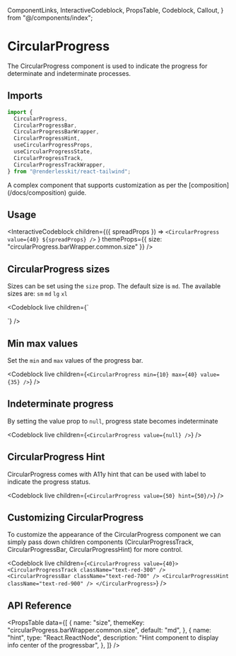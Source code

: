   ComponentLinks,
  InteractiveCodeblock,
  PropsTable,
  Codeblock,
  Callout,
} from "@/components/index";

# CircularProgress

The CircularProgress component is used to indicate the progress for determinate
and indeterminate processes.

<ComponentLinks
  github="circular-progress"
  theme="circularProgress"
  story="feedback-circularprogress"
/>

## Imports

```js
import {
  CircularProgress,
  CircularProgressBar,
  CircularProgressBarWrapper,
  CircularProgressHint,
  useCircularProgressProps,
  useCircularProgressState,
  CircularProgressTrack,
  CircularProgressTrackWrapper,
} from "@renderlesskit/react-tailwind";
```

<Callout>
  A complex component that supports customization as per the
  [composition](/docs/composition) guide.
</Callout>

## Usage

<InteractiveCodeblock
  children={({ spreadProps }) =>
    `<CircularProgress value={40} ${spreadProps} />`
  }
  themeProps={{ size: "circularProgress.barWrapper.common.size" }}
/>

## CircularProgress sizes

Sizes can be set using the `size` prop. The default size is `md`. The available
sizes are: `sm` `md` `lg` `xl`

<Codeblock
  live
  children={`
<div className="flex items-center space-x-2">
  <CircularProgress size="sm" value={20} />
  <CircularProgress size="md" value={30} />
  <CircularProgress size="lg" value={40} />
  <CircularProgress size="xl" value={50} />
</div>
`}
/>

## Min max values

Set the `min` and `max` values of the progress bar.

<Codeblock
  live
  children={`<CircularProgress min={10} max={40} value={35} />`}
/>

## Indeterminate progress

By setting the value prop to `null`, progress state becomes indeterminate

<Codeblock live children={`<CircularProgress value={null} />`} />

## CircularProgress Hint

CircularProgress comes with A11y hint that can be used with label to indicate
the progress status.

<Codeblock live children={`<CircularProgress value={50} hint={50}/>`} />

## Customizing CircularProgress

To customize the appearance of the CircularProgress component we can simply pass
down children components (CircularProgressTrack, CircularProgressBar,
CircularProgressHint) for more control.

<Codeblock
  live
  children={`
<CircularProgress value={40}>
  <CircularProgressTrack className="text-red-300" />
  <CircularProgressBar className="text-red-700" />
  <CircularProgressHint className="text-red-900" />
</CircularProgress>
`}
/>

## API Reference

<PropsTable
  data={[
    {
      name: "size",
      themeKey: "circularProgress.barWrapper.common.size",
      default: "md",
    },
    {
      name: "hint",
      type: "React.ReactNode",
      description: "Hint component to display info center of the progressbar",
    },
  ]}
/>

